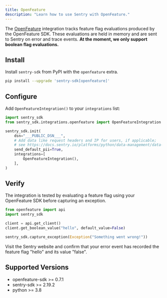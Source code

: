 ```yaml
---
title: OpenFeature
description: "Learn how to use Sentry with OpenFeature."
---
```


<PlatformContent includePath="feature-flags/prerelease-alert" />

The [OpenFeature](https://openfeature.dev/) integration tracks feature flag evaluations produced by the OpenFeature SDK. These evaluations are held in memory and are sent to Sentry on error and trace events. **At the moment, we only support boolean flag evaluations.**

## Install

Install `sentry-sdk` from PyPI with the `openfeature` extra.

```bash
pip install --upgrade 'sentry-sdk[openfeature]'
```

## Configure

Add `OpenFeatureIntegration()` to your `integrations` list:

```python
import sentry_sdk
from sentry_sdk.integrations.openfeature import OpenFeatureIntegration

sentry_sdk.init(
    dsn="___PUBLIC_DSN___",
    # Add data like request headers and IP for users, if applicable;
    # see https://docs.sentry.io/platforms/python/data-management/data-collected/ for more info
    send_default_pii=True,
    integrations=[
        OpenFeatureIntegration(),
    ],
)
```

## Verify

The integration is tested by evaluating a feature flag using your OpenFeature SDK before capturing an exception.

```python
from openfeature import api
import sentry_sdk

client = api.get_client()
client.get_boolean_value("hello", default_value=False)

sentry_sdk.capture_exception(Exception("Something went wrong!"))
```

Visit the Sentry website and confirm that your error event has recorded the feature flag "hello" and its value "false".

## Supported Versions

- openfeature-sdk >= 0.7.1
- sentry-sdk >= 2.19.2
- python >= 3.8

<PlatformContent includePath="feature-flags/next-steps" />
